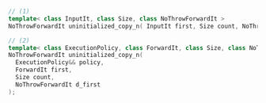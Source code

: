 ```cpp
// (1)
template< class InputIt, class Size, class NoThrowForwardIt >
NoThrowForwardIt uninitialized_copy_n( InputIt first, Size count, NoThrowForwardIt d_first );

// (2)
template< class ExecutionPolicy, class ForwardIt, class Size, class NoThrowForwardIt >
NoThrowForwardIt uninitialized_copy_n(
  ExecutionPolicy&& policy,
  ForwardIt first,
  Size count,
  NoThrowForwardIt d_first
);
```
